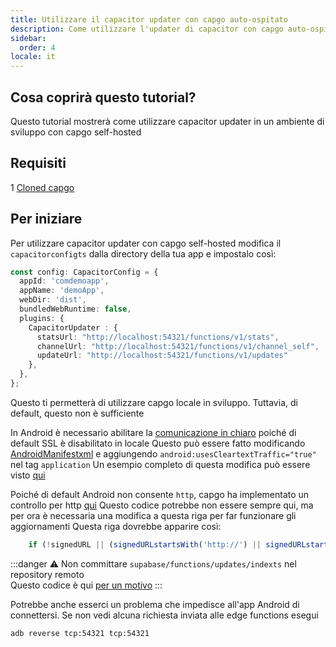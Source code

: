 ```yaml
---
title: Utilizzare il capacitor updater con capgo auto-ospitato
description: Come utilizzare l'updater di capacitor con capgo auto-ospitato
sidebar:
  order: 4
locale: it
---
```


## Cosa coprirà questo tutorial?

Questo tutorial mostrerà come utilizzare capacitor updater in un ambiente di sviluppo con capgo self-hosted

## Requisiti

1 [Cloned capgo](https://githubcom/Cap-go/capgo)

## Per iniziare

Per utilizzare capacitor updater con capgo self-hosted modifica il `capacitorconfigts` dalla directory della tua app e impostalo così:

```ts
const config: CapacitorConfig = {
  appId: 'comdemoapp',
  appName: 'demoApp',
  webDir: 'dist',
  bundledWebRuntime: false,
  plugins: {
    CapacitorUpdater : {
      statsUrl: "http://localhost:54321/functions/v1/stats",
      channelUrl: "http://localhost:54321/functions/v1/channel_self",
      updateUrl: "http://localhost:54321/functions/v1/updates"
    },
  },
};
```

Questo ti permetterà di utilizzare capgo locale in sviluppo. Tuttavia, di default, questo non è sufficiente

In Android è necessario abilitare la [comunicazione in chiaro](https://developerandroidcom/topic/security/risks/cleartext) poiché di default SSL è disabilitato in locale
Questo può essere fatto modificando [AndroidManifestxml](https://githubcom/Cap-go/capacitor-updater/blob/main/android/src/main/AndroidManifestxml) e aggiungendo `android:usesCleartextTraffic="true"` nel tag `application`
Un esempio completo di questa modifica può essere visto [qui](https://gistgithubcom/WcaleNieWolny/061a015acdebe35eaf3afd7030797701)

Poiché di default Android non consente `http`, capgo ha implementato un controllo per http [qui](https://githubcom/Cap-go/capgo/blob/4cce6c0707d745faa2afbab643e636bad927c602/supabase/functions/updates/indexts#L396)
Questo codice potrebbe non essere sempre qui, ma per ora è necessaria una modifica a questa riga per far funzionare gli aggiornamenti
Questa riga dovrebbe apparire così:
```ts
    if (!signedURL || (signedURLstartsWith('http://') || signedURLstartsWith('https://'))) {
```

:::danger
⚠️ Non committare `supabase/functions/updates/indexts` nel repository remoto\
Questo codice è qui [per un motivo](https://githubcom/Cap-go/capacitor-updater/issues/37#issuecomment-1684916354)
:::

Potrebbe anche esserci un problema che impedisce all'app Android di connettersi. Se non vedi alcuna richiesta inviata alle edge functions esegui
```bash
adb reverse tcp:54321 tcp:54321
```